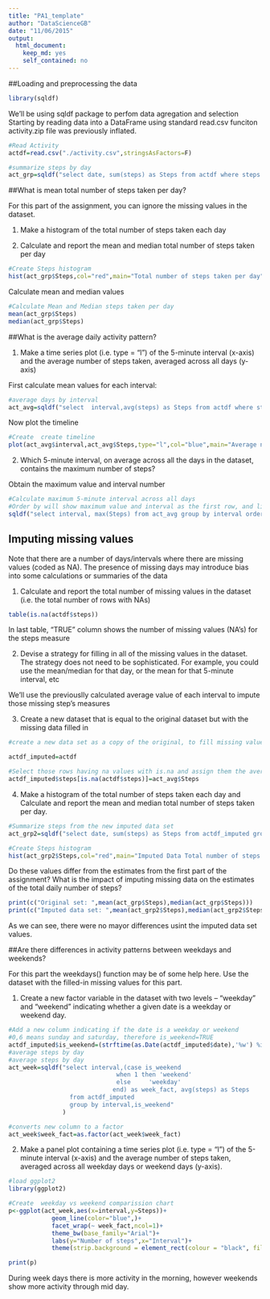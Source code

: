 ```yaml
---
title: "PA1_template"
author: "DataScienceGB"
date: "11/06/2015"
output:
  html_document:
    keep_md: yes
    self_contained: no
---
```


##Loading and preprocessing the data

```r
library(sqldf)
```
We'll be using sqldf package to perfom data agregation and selection
Starting by reading data into a DataFrame using standard read.csv funciton
activity.zip file was previously inflated.
```r
#Read Activity
actdf=read.csv("./activity.csv",stringsAsFactors=F)

#summarize steps by day
act_grp=sqldf("select date, sum(steps) as Steps from actdf where steps!='NA' group by date")

```
##What is mean total number of steps taken per day?

For this part of the assignment, you can ignore the missing values in the dataset.

1. Make a histogram of the total number of steps taken each day

2. Calculate and report the mean and median total number of steps taken per day


```r
#Create Steps histogram
hist(act_grp$Steps,col="red",main="Total number of steps taken per day", xlab="Steps taken a day")
```

Calculate mean and median values

```r
#Calculate Mean and Median steps taken per day
mean(act_grp$Steps)
median(act_grp$Steps)
```
##What is the average daily activity pattern?

1. Make a time series plot (i.e. type = "l") of the 5-minute interval (x-axis) and the average number of steps taken, averaged across all days (y-axis)


First calculate mean values for each interval:

```r
#average days by interval
act_avg=sqldf("select  interval,avg(steps) as Steps from actdf where steps!='NA' group by interval")
```
Now plot the timeline
```r
#Create  create timeline
plot(act_avg$interval,act_avg$Steps,type="l",col="blue",main="Average number of steps by interval", ylab="Average steps taken by interval",xlab="5-minute day interval")
```

2. Which 5-minute interval, on average across all the days in the dataset, contains the maximum number of steps?

Obtain the maximum value and interval number

```r
#Calculate maximum 5-minute interval across all days
#Order by will show maximum value and interval as the first row, and limit 1 claus will only show the first row
sqldf("select interval, max(Steps) from act_avg group by interval order by 2 desc limit 1")
```

## Imputing missing values

Note that there are a number of days/intervals where there are missing values (coded as NA). The presence of missing days may introduce bias into some calculations or summaries of the data

1. Calculate and report the total number of missing values in the dataset (i.e. the total number of rows with NAs)

```r
table(is.na(actdf$steps))
```
In last table, "TRUE" column shows the number of missing values (NA's) for the steps measure

2. Devise a strategy for filling in all of the missing values in the dataset. The strategy does not need to be sophisticated. For example, you could use the mean/median for that day, or the mean for that 5-minute interval, etc

We'll use the previouslly calculated average value of each interval to impute those missing step's measures

3. Create a new dataset that is equal to the original dataset but with the missing data filled in


```r
#create a new data set as a copy of the original, to fill missing values

actdf_imputed=actdf

#Select those rows having na values with is.na and assign them the averege value of its interval
actdf_imputed$steps[is.na(actdf$steps)]=act_avg$Steps
```
4. Make a histogram of the total number of steps taken each day and Calculate and report the mean and median total number of steps taken per day. 
```r
#Summarize steps from the new imputed data set
act_grp2=sqldf("select date, sum(steps) as Steps from actdf_imputed group by date")

#Create Steps histogram
hist(act_grp2$Steps,col="red",main="Imputed Data Total number of steps taken per day", xlab="Steps taken a day")

```

Do these values differ from the estimates from the first part of the assignment? 
What is the impact of imputing missing data on the estimates of the total daily number of steps?

```r
print(c("Original set: ",mean(act_grp$Steps),median(act_grp$Steps)))
print(c("Imputed data set: ",mean(act_grp2$Steps),median(act_grp2$Steps)))      
```
As we can see, there were no mayor differences usint the imputed data set values.


##Are there differences in activity patterns between weekdays and weekends?

For this part the weekdays() function may be of some help here. Use the dataset with the filled-in missing values for this part.

1. Create a new factor variable in the dataset with two levels -- "weekday" and "weekend" indicating whether a given date is a weekday or weekend day.

```r
#Add a new column indicating if the date is a weekday or weekend  
#0,6 means sunday and saturday, therefore is_weekend=TRUE
actdf_imputed$is_weekend=(strftime(as.Date(actdf_imputed$date),'%w') %in% c(0,6))
#average steps by day
#average steps by day
act_week=sqldf("select interval,(case is_weekend
                              when 1 then 'weekend'
                              else     'weekday'
                             end) as week_fact, avg(steps) as Steps 
                 from actdf_imputed 
                 group by interval,is_weekend"
               )

#converts new column to a factor
act_week$week_fact=as.factor(act_week$week_fact)

```



2. Make a panel plot containing a time series plot (i.e. type = "l") of the 5-minute interval (x-axis) and the average number of steps taken, averaged across all weekday days or weekend days (y-axis). 

```r
#load ggplot2
library(ggplot2)

#Create  weekday vs weekend comparission chart
p<-ggplot(act_week,aes(x=interval,y=Steps))+
            geom_line(color="blue",)+
            facet_wrap(~ week_fact,ncol=1)+          
            theme_bw(base_family="Arial")+
            labs(y="Number of steps",x="Interval")+
            theme(strip.background = element_rect(colour = "black", fill = "orange"))

print(p)

```

During week days there is more activity in the morning, however weekends show more activity through mid day.
